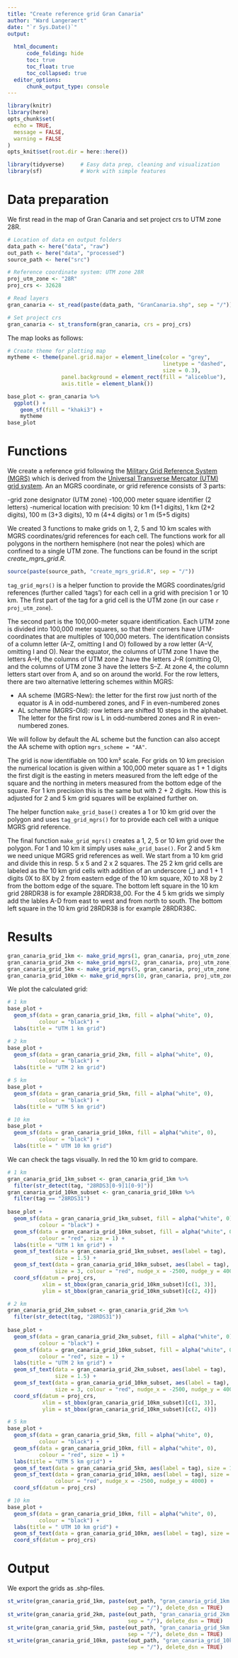 ```yaml
---
title: "Create reference grid Gran Canaria"
author: "Ward Langeraert"
date: "`r Sys.Date()`"
output: 
  
  html_document:
      code_folding: hide
      toc: true
      toc_float: true
      toc_collapsed: true
  editor_options:
      chunk_output_type: console
---
```


```r
library(knitr)
library(here)
opts_chunk$set(
  echo = TRUE,
  message = FALSE,
  warning = FALSE
)
opts_knit$set(root.dir = here::here())

library(tidyverse)     # Easy data prep, cleaning and visualization
library(sf)            # Work with simple features
```


# Data preparation

We first read in the map of Gran Canaria and set project crs to UTM zone 28R.

```r
# Location of data en output folders
data_path <- here("data", "raw")
out_path <- here("data", "processed")
source_path <- here("src")

# Reference coordinate system: UTM zone 28R
proj_utm_zone <- "28R"
proj_crs <- 32628

# Read layers
gran_canaria <- st_read(paste(data_path, "GranCanaria.shp", sep = "/"))

# Set project crs
gran_canaria <- st_transform(gran_canaria, crs = proj_crs)
```

The map looks as follows:

```r
# Create theme for plotting map
mytheme <- theme(panel.grid.major = element_line(color = "grey", 
                                                 linetype = "dashed", 
                                                 size = 0.3),
                 panel.background = element_rect(fill = "aliceblue"),
                 axis.title = element_blank())

base_plot <- gran_canaria %>%
  ggplot() +
    geom_sf(fill = "khaki3") +
    mytheme
base_plot
```


# Functions

We create a reference grid following the [Military Grid Reference System (MGRS)](https://en.wikipedia.org/wiki/Military_Grid_Reference_System) which is derived from the [Universal Transverse Mercator (UTM) grid system](https://en.wikipedia.org/wiki/Universal_Transverse_Mercator_coordinate_system). An an MGRS coordinate, or grid reference consists of 3 parts:  

-grid zone designator (UTM zone)
-100,000 meter square identifier (2 letters)
-numerical location with precision: 10 km (1+1 digits), 1 km (2+2 digits), 100 m (3+3 digits), 10 m (4+4 digits) or 1 m (5+5 digits)

We created 3 functions to make grids on 1, 2, 5 and 10 km scales with MGRS coordinates/grid references for each cell. The functions work for all polygons in the northern hemisphere (not near the poles) which are confined to a single UTM zone. The functions can be found in the script *create_mgrs_grid.R*.

```r
source(paste(source_path, "create_mgrs_grid.R", sep = "/"))
```

`tag_grid_mgrs()` is a helper function to provide the MGRS coordinates/grid references (further called 'tags') for each cell in a grid with precision 1 or 10 km. The first part of the tag for a grid cell is the UTM zone (in our case `r proj_utm_zone`). 

The second part is the 100,000-meter square identification. Each UTM zone is divided into 100,000 meter squares, so that their corners have UTM-coordinates that are multiples of 100,000 meters. The identification consists of a column letter (A–Z, omitting I and O) followed by a row letter (A–V, omitting I and O). Near the equator, the columns of UTM zone 1 have the letters A–H, the columns of UTM zone 2 have the letters J–R (omitting O), and the columns of UTM zone 3 have the letters S–Z. At zone 4, the column letters start over from A, and so on around the world. For the row letters, there are two alternative lettering schemes within MGRS:  

- AA scheme (MGRS-New): the letter for the first row just north of the equator is A in odd-numbered zones, and F in even-numbered zones
- AL scheme (MGRS-Old): row letters are shifted 10 steps in the alphabet. The letter for the first row is L in odd-numbered zones and R in even-numbered zones.

We will follow by default the AL scheme but the function can also accept the AA scheme with option `mgrs_scheme = "AA"`.

The grid is now identifiable on 100 km² scale. For grids on 10 km precision the numerical location is given within a 100,000 meter square as 1 + 1 digits the first digit is the easting in meters measured from the left edge of the square and the northing in meters measured from the bottom edge of the square. For 1 km precision this is the same but with 2 + 2 digits. How this is adjusted for 2 and 5 km grid squares will be explained further on.

The helper function `make_grid_base()` creates a  1 or 10 km grid over the polygon and uses `tag_grid_mgrs()` for to provide each cell with a unique MGRS grid reference.

The final function `make_grid_mgrs()` creates a 1, 2, 5 or 10 km grid over the polygon. For 1 and 10 km it simply uses `make_grid_base()`. For 2 and 5 km we need unique MGRS grid references as well. We start from a 10 km grid and divide this in resp. 5 x 5 and 2 x 2  squares. The 25 2 km grid cells are labeled as the 10 km grid cells with addition of an underscore (_) and 1 + 1 digits 0X to 8X by 2 from eastern edge of the 10 km square, X0 to X8 by 2 from the bottom edge of the square. The bottom left square in the 10 km grid 28RDR38 is for example 28RDR38_00. For the 4 5 km grids we simply add the lables A-D from east to west and from north to south. The bottom left square in the 10 km grid 28RDR38 is for example 28RDR38C.


# Results

```r
gran_canaria_grid_1km <- make_grid_mgrs(1, gran_canaria, proj_utm_zone)
gran_canaria_grid_2km <- make_grid_mgrs(2, gran_canaria, proj_utm_zone)
gran_canaria_grid_5km <- make_grid_mgrs(5, gran_canaria, proj_utm_zone)
gran_canaria_grid_10km <- make_grid_mgrs(10, gran_canaria, proj_utm_zone)
```

We plot the calculated grid:

```r
# 1 km
base_plot +
  geom_sf(data = gran_canaria_grid_1km, fill = alpha("white", 0), 
          colour = "black") +
  labs(title = "UTM 1 km grid")

# 2 km
base_plot +
  geom_sf(data = gran_canaria_grid_2km, fill = alpha("white", 0), 
          colour = "black") +
  labs(title = "UTM 2 km grid")

# 5 km
base_plot +
  geom_sf(data = gran_canaria_grid_5km, fill = alpha("white", 0), 
          colour = "black") +
  labs(title = "UTM 5 km grid")

# 10 km
base_plot +
  geom_sf(data = gran_canaria_grid_10km, fill = alpha("white", 0), 
          colour = "black") +
  labs(title = " UTM 10 km grid")
```

We can check the tags visually. In red the 10 km grid to compare.

```r
# 1 km
gran_canaria_grid_1km_subset <- gran_canaria_grid_1km %>%
  filter(str_detect(tag, "28RDS3[0-9]1[0-9]"))
gran_canaria_grid_10km_subset <- gran_canaria_grid_10km %>%
  filter(tag == "28RDS31")
  
base_plot +
  geom_sf(data = gran_canaria_grid_1km_subset, fill = alpha("white", 0), 
          colour = "black") +
  geom_sf(data = gran_canaria_grid_10km_subset, fill = alpha("white", 0), 
          colour = "red", size = 1) +
  labs(title = "UTM 1 km grid") +
  geom_sf_text(data = gran_canaria_grid_1km_subset, aes(label = tag), 
               size = 1.5) +
  geom_sf_text(data = gran_canaria_grid_10km_subset, aes(label = tag), 
               size = 3, colour = "red", nudge_x = -2500, nudge_y = 4000) +
  coord_sf(datum = proj_crs, 
           xlim = st_bbox(gran_canaria_grid_10km_subset)[c(1, 3)],
           ylim = st_bbox(gran_canaria_grid_10km_subset)[c(2, 4)])

# 2 km
gran_canaria_grid_2km_subset <- gran_canaria_grid_2km %>%
  filter(str_detect(tag, "28RDS31"))
  
base_plot +
  geom_sf(data = gran_canaria_grid_2km_subset, fill = alpha("white", 0), 
          colour = "black") +
  geom_sf(data = gran_canaria_grid_10km_subset, fill = alpha("white", 0), 
          colour = "red", size = 1) +
  labs(title = "UTM 2 km grid") +
  geom_sf_text(data = gran_canaria_grid_2km_subset, aes(label = tag), 
               size = 1.5) +
  geom_sf_text(data = gran_canaria_grid_10km_subset, aes(label = tag), 
               size = 3, colour = "red", nudge_x = -2500, nudge_y = 4000) +
  coord_sf(datum = proj_crs, 
           xlim = st_bbox(gran_canaria_grid_10km_subset)[c(1, 3)],
           ylim = st_bbox(gran_canaria_grid_10km_subset)[c(2, 4)])

# 5 km
base_plot +
  geom_sf(data = gran_canaria_grid_5km, fill = alpha("white", 0), 
          colour = "black") +
  geom_sf(data = gran_canaria_grid_10km, fill = alpha("white", 0), 
          colour = "red", size = 1) +
  labs(title = "UTM 5 km grid") +
  geom_sf_text(data = gran_canaria_grid_5km, aes(label = tag), size = 1.5) +
  geom_sf_text(data = gran_canaria_grid_10km, aes(label = tag), size = 1.5,
               colour = "red", nudge_x = -2500, nudge_y = 4000) +
  coord_sf(datum = proj_crs)

# 10 km
base_plot +
  geom_sf(data = gran_canaria_grid_10km, fill = alpha("white", 0), 
          colour = "black") +
  labs(title = " UTM 10 km grid") +
  geom_sf_text(data = gran_canaria_grid_10km, aes(label = tag), size = 2.5) +
  coord_sf(datum = proj_crs)
```


# Output

We export the grids as .shp-files.

```r
st_write(gran_canaria_grid_1km, paste(out_path, "gran_canaria_grid_1km.shp", 
                                      sep = "/"), delete_dsn = TRUE)
st_write(gran_canaria_grid_2km, paste(out_path, "gran_canaria_grid_2km.shp", 
                                      sep = "/"), delete_dsn = TRUE)
st_write(gran_canaria_grid_5km, paste(out_path, "gran_canaria_grid_5km.shp", 
                                      sep = "/"), delete_dsn = TRUE)
st_write(gran_canaria_grid_10km, paste(out_path, "gran_canaria_grid_10km.shp", 
                                      sep = "/"), delete_dsn = TRUE)
```

